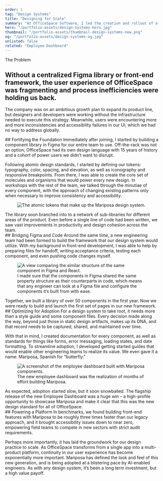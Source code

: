 ```yaml
---
order: 1
tag: "Design Systems"
title: "Designing for Scale"
summary: "At OfficeSpace Software, I led the creation and rollout of a design system that tripled development velocity, unlocked new sales segments, and is facilitating our growth into a multi-product platform. Meet Mariposa."
hero: "/portfolio-assets/design-systems-hero.jpg"
thumbnail: "/portfolio-assets/thumbnail-design-systems-new.png"
og: "/portfolio-assets/design-systems-og.jpg"
unlisted: false
related: "Employee Dashboard"
---
```


<div className="flex flex-col space-y-0 lg:space-y-12 xl:space-y-16 items-center max-w-none py-12 2xl:py-0">


<div className="py-0 2xl:py-12 2xl:pb-24">
<p className="h4 mb-2 mt-0!">The Problem</p>
<div className="flex flex-col max-w-2xl lg:max-w-none lg:flex-row lg:space-x-20">
<div className="lg:w-1/2">
<h2 className="mt-0!">Without a centralized Figma library or front-end framework, the user experience of OfficeSpace was fragmenting and process inefficiencies were holding us back.</h2>
</div>
<div className="lg:w-1/2">
<p className="mt-0!">The company was on an ambitious growth plan to expand its product line, but designers and developers were working without the infrastructure needed to execute this strategy. Meanwhile, users were encountering more and more inconsistencies and accessibility failures in our UI, which we had no way to address globally.</p>
</div>
</div>
</div>

<div className="max-w-2xl">
## Fortifying the Foundation
Immediately after joining, I started by building a component library in Figma for our entire team to use. Off-the-rack was not an option; OfficeSpace had its own design language with 15 years of history and a cohort of power users we didn’t want to disrupt.

Following atomic design standards, I started by defining our tokens: typography, color, spacing, and elevation, as well as iconography and responsive breakpoints. From there, I was able to create the core set of molecules and organisms that would power every new design. In workshops with the rest of the team, we talked through the minutiae of every component, with the approach of changing existing patterns only when necessary to improve consistency and accessibility.
</div>

<div className="text-center">
<figure className="my-0! mx-auto max-w-[1000px]">
<Image src="/portfolio-assets/design-systems-1.png" alt="The atomic tokens that make up the Mariposa design system." width={1000} height={500} />
</figure>
</div>

<div className="max-w-2xl">
The library soon branched into to a network of sub-libraries for different areas of the product. Even before a single line of code had been written, we saw vast improvements in productivity and design cohesion across the team.
</div>

<div className="max-w-2xl">
## Bridging Figma and Code
Around the same time, a new engineering team had been formed to build the framework that our design system would utilize. With my background in front-end development, I was able to help by preparing files for handoff, writing acceptance criteria, testing each component, and even pushing code changes myself.
</div>

<div className="text-center">
<figure className="my-0! mx-auto max-w-[1000px]">
<Image src="/portfolio-assets/design-systems-2.png" alt="A view comparing the similar structure of the same component in Figma and React." width={1000} height={500} />
<figcaption>
I made sure that the components in Figma shared the same property structure as their counterparts in code, which means that any engineer can look at a Figma file and configure the components it’s built from with ease.
</figcaption>
</figure>
</div>

<div className="max-w-2xl">
Together, we built a library of over 50 components in the first year. Now we were ready to build and launch the first set of pages in our new framework.
</div>

<div className="max-w-2xl">
## Optimizing for Adoption
For a design system to take root, it needs more than a style guide and some component files. Every decision made along the way, beyond just those in static design artifacts, makes up its DNA, and that record needs to be captured, shared, and maintained over time.

With that in mind, I created documentation for every component, as well as standards for things like forms, error messaging, loading states, and date formatting. To streamline adoption, I developed getting started guides that would enable other engineering teams to realize its value. We even gave it a name: Mariposa, Spanish for "butterfly."
</div>

<div className="text-center">
<figure className="my-0! mx-auto max-w-[1000px]">
<Image src="/portfolio-assets/design-systems-3.jpg" alt="A screenshot of the employee dashboard built with Mariposa components." width={1000} height={700} />
<figcaption>
The new employee dashboard was the realization of months of effort building Mariposa.
</figcaption>
</figure>
</div>

<div className="max-w-2xl">
As expected, adoption started slow, but it soon snowballed. The flagship release of the new <Link href="/portfolio/employee-dashboard">Employee Dashboard</Link> was a huge win – a high-profile opportunity to showcase Mariposa and make it clear that this was the new design standard for all of OfficeSpace.
</div>

<div className="max-w-2xl">
## Powering a Platform
In benchmarks, we found building front-end features with Mariposa to be roughly three times faster than our legacy approach, and it brought accessibility issues down to near zero, empowering field teams to compete in new sectors with strict audit requirements.

Perhaps more importantly, it has laid the groundwork for our design practice to scale. As OfficeSpace transforms from a single app into a multi-product platform, continuity in our user experience has become exponentially more important. Mariposa has defined the look and feel of this new generation, and is being adopted at a blistering pace by AI-enabled engineers. As with any design system, it’s been a long term investment, but a high value payoff.
</div>



</div>
